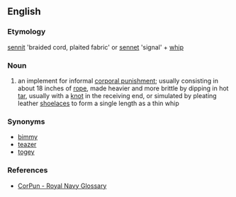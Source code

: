 ==English==
===Etymology===
[[sennit]] 'braided cord, plaited fabric' or [[sennet]] 'signal' + [[whip]]

===Noun===
{{en-noun|s}} 
# an implement for informal [[corporal punishment]]; usually consisting in about 18 inches of [[rope]], made heavier and more brittle by dipping in hot [[tar]], usually with a [[knot]] in the receiving end, or simulated by pleating leather [[shoelace]]s to form a single length as a thin whip

===Synonyms===
* [[bimmy]]
* [[teazer]]
* [[togey]]

===References===
* [http://www.corpun.com/ukrnr7.htm CorPun - Royal Navy Glossary]